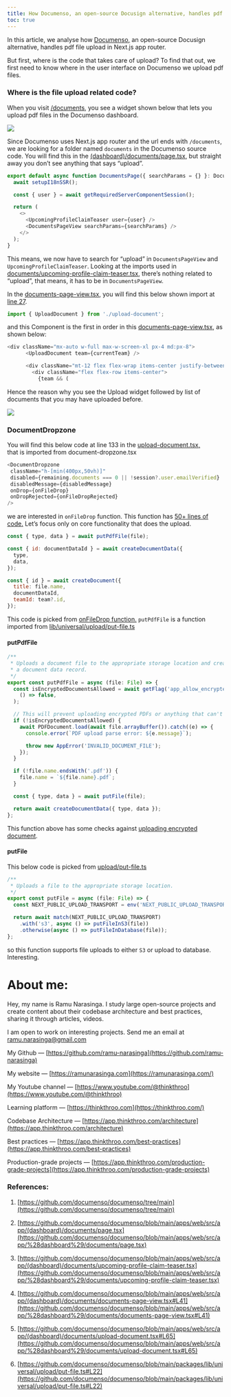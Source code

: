 ```yaml
---
title: How Documenso, an open-source Docusign alternative, handles pdf file upload in Next.js?
toc: true
---
```


In this article, we analyse how [Documenso](https://github.com/documenso/documenso/blob/main/apps/web/src/app/%28dashboard%29/documents/upload-document.tsx#L65)[,](https://github.com/documenso/documenso/blob/main/apps/web/src/app/%28dashboard%29/documents/upload-document.tsx#L65%29,) an open-source Docusign alternative, handles pdf file upload in Next.js app router.

But first, where is the code that takes care of upload? To find that out, we first need to know where in the user interface on Documenso we upload pdf files.

### Where is the file upload related code?

When you visit [/documents](https://app.documenso.com/documents), you see a widget shown below that lets you   
upload pdf files in the Documenso dashboard.

![](https://cdn-images-1.medium.com/max/1600/1*pNvloo-Sx81qc6tAhAEFpA.png)

Since Documenso uses Next.js app router and the url ends with `/documents`, we are looking for a folder named `documents` in the Documenso source code. You will find this in the [(dashboard)/documents/page.tsx](https://github.com/documenso/documenso/blob/main/apps/web/src/app/%28dashboard%29/documents/page.tsx), but straight away you don’t see anything that says “upload”.

```js
export default async function DocumentsPage({ searchParams = {} }: DocumentsPageProps) {
  await setupI18nSSR();

  const { user } = await getRequiredServerComponentSession();

  return (
    <>
      <UpcomingProfileClaimTeaser user={user} />
      <DocumentsPageView searchParams={searchParams} />
    </>
  );
}
```

This means, we now have to search for “upload” in `DocumentsPageView` and `UpcomingProfileClaimTeaser`. Looking at the imports used in [documents/upcoming-profile-claim-teaser.tsx](https://github.com/documenso/documenso/blob/main/apps/web/src/app/%28dashboard%29/documents/upcoming-profile-claim-teaser.tsx)[,](https://github.com/documenso/documenso/blob/main/apps/web/src/app/%28dashboard%29/documents/upcoming-profile-claim-teaser.tsx%29,) there’s nothing related to “upload”, that means, it has to be in `DocumentsPageView`.

In the [documents-page-view.tsx](https://github.com/documenso/documenso/blob/main/apps/web/src/app/%28dashboard%29/documents/documents-page-view.tsx#L41)[,](https://github.com/documenso/documenso/blob/main/apps/web/src/app/%28dashboard%29/documents/documents-page-view.tsx#L41%29,) you will find this below shown import at [line 27](https://github.com/documenso/documenso/blob/main/apps/web/src/app/%28dashboard%29/documents/documents-page-view.tsx#L27).

```js
import { UploadDocument } from './upload-document';
```

and this Component is the first in order in this [documents-page-view.tsx](https://github.com/documenso/documenso/blob/main/apps/web/src/app/%28dashboard%29/documents/documents-page-view.tsx#L102C5-L107C21), as shown below:

```js
<div className="mx-auto w-full max-w-screen-xl px-4 md:px-8">
      <UploadDocument team={currentTeam} />

      <div className="mt-12 flex flex-wrap items-center justify-between gap-x-4 gap-y-8">
        <div className="flex flex-row items-center">
          {team && (
```

Hence the reason why you see the Upload widget followed by list of documents that you may have uploaded before.

![](https://cdn-images-1.medium.com/max/1600/1*P5EDROYdr-c70LQBuX9dcw.png)

### DocumentDropzone

You will find this below code at line 133 in the [upload-document.tsx](https://github.com/documenso/documenso/blob/main/apps/web/src/app/%28dashboard%29/documents/upload-document.tsx#L133C8-L133C24)[,](https://github.com/documenso/documenso/blob/main/apps/web/src/app/%28dashboard%29/documents/upload-document.tsx#L133C8-L133C24%29,)  
that is imported from document-dropzone.tsx

```js
<DocumentDropzone
 className="h-[min(400px,50vh)]"
 disabled={remaining.documents === 0 || !session?.user.emailVerified}
 disabledMessage={disabledMessage}
 onDrop={onFileDrop}
 onDropRejected={onFileDropRejected}
/>
```

we are interested in `onFileDrop` function. This function has [50+ lines of code](https://github.com/documenso/documenso/blob/main/apps/web/src/app/%28dashboard%29/documents/upload-document.tsx#L61-L120)[.](https://github.com/documenso/documenso/blob/main/apps/web/src/app/%28dashboard%29/documents/upload-document.tsx#L61-L120%29.) Let’s focus only on core functionality that does the upload.

```js
const { type, data } = await putPdfFile(file);

const { id: documentDataId } = await createDocumentData({
  type,
  data,
});

const { id } = await createDocument({
  title: file.name,
  documentDataId,
  teamId: team?.id,
});
```

This code is picked from [onFileDrop function](https://github.com/documenso/documenso/blob/main/apps/web/src/app/%28dashboard%29/documents/upload-document.tsx#L65C7-L76C10)[.](https://github.com/documenso/documenso/blob/main/apps/web/src/app/%28dashboard%29/documents/upload-document.tsx#L65C7-L76C10%29.) `putPdfFile` is a function imported from [lib/universal/upload/put-file.ts](https://github.com/documenso/documenso/blob/main/packages/lib/universal/upload/put-file.ts#L22)

#### putPdfFile

```js
/**
 * Uploads a document file to the appropriate storage location and creates
 * a document data record.
 */
export const putPdfFile = async (file: File) => {
  const isEncryptedDocumentsAllowed = await getFlag('app_allow_encrypted_documents').catch(
    () => false,
  );

  // This will prevent uploading encrypted PDFs or anything that can't be opened.
  if (!isEncryptedDocumentsAllowed) {
    await PDFDocument.load(await file.arrayBuffer()).catch((e) => {
      console.error(`PDF upload parse error: ${e.message}`);

      throw new AppError('INVALID_DOCUMENT_FILE');
    });
  }

  if (!file.name.endsWith('.pdf')) {
    file.name = `${file.name}.pdf`;
  }

  const { type, data } = await putFile(file);

  return await createDocumentData({ type, data });
};
```

This function above has some checks against [uploading encrypted document](https://github.com/documenso/documenso/blob/main/packages/lib/universal/upload/put-file.ts#L28).

#### putFile

This below code is picked from [upload/put-file.ts](https://github.com/documenso/documenso/blob/main/packages/lib/universal/upload/put-file.ts#L48)

```js
/**
 * Uploads a file to the appropriate storage location.
 */
export const putFile = async (file: File) => {
  const NEXT_PUBLIC_UPLOAD_TRANSPORT = env('NEXT_PUBLIC_UPLOAD_TRANSPORT');

  return await match(NEXT_PUBLIC_UPLOAD_TRANSPORT)
    .with('s3', async () => putFileInS3(file))
    .otherwise(async () => putFileInDatabase(file));
};
```

so this function supports file uploads to either `S3` or upload to database. Interesting.

# **About me:**

Hey, my name is Ramu Narasinga. I study large open-source projects and create content about their codebase architecture and best practices, sharing it through articles, videos.

I am open to work on interesting projects. Send me an email at ramu.narasinga@gmail.com

My Github — [https://github.com/ramu-narasinga](https://github.com/ramu-narasinga)

My website — [https://ramunarasinga.com](https://ramunarasinga.com/)

My Youtube channel — [https://www.youtube.com/@thinkthroo](https://www.youtube.com/@thinkthroo)

Learning platform — [https://thinkthroo.com](https://thinkthroo.com/)

Codebase Architecture — [https://app.thinkthroo.com/architecture](https://app.thinkthroo.com/architecture)

Best practices — [https://app.thinkthroo.com/best-practices](https://app.thinkthroo.com/best-practices)

Production-grade projects — [https://app.thinkthroo.com/production-grade-projects](https://app.thinkthroo.com/production-grade-projects)

### References:

1. [https://github.com/documenso/documenso/tree/main](https://github.com/documenso/documenso/tree/main)
    
2. [https://github.com/documenso/documenso/blob/main/apps/web/src/app/(dashboard)/documents/page.tsx](https://github.com/documenso/documenso/blob/main/apps/web/src/app/%28dashboard%29/documents/page.tsx)
    
3. [https://github.com/documenso/documenso/blob/main/apps/web/src/app/(dashboard)/documents/upcoming-profile-claim-teaser.tsx](https://github.com/documenso/documenso/blob/main/apps/web/src/app/%28dashboard%29/documents/upcoming-profile-claim-teaser.tsx)
    
4. [https://github.com/documenso/documenso/blob/main/apps/web/src/app/(dashboard)/documents/documents-page-view.tsx#L41](https://github.com/documenso/documenso/blob/main/apps/web/src/app/%28dashboard%29/documents/documents-page-view.tsx#L41)
    
5. [https://github.com/documenso/documenso/blob/main/apps/web/src/app/(dashboard)/documents/upload-document.tsx#L65](https://github.com/documenso/documenso/blob/main/apps/web/src/app/%28dashboard%29/documents/upload-document.tsx#L65)
    
6. [https://github.com/documenso/documenso/blob/main/packages/lib/universal/upload/put-file.ts#L22](https://github.com/documenso/documenso/blob/main/packages/lib/universal/upload/put-file.ts#L22)